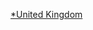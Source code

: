{{WPSS-cat}}
{{Stub Category|article=[[英國媒體|英國媒體]]|newstub=UK-mag-stub|category=英國雜誌}}

[[Category:英國雜誌|*United Kingdom]]